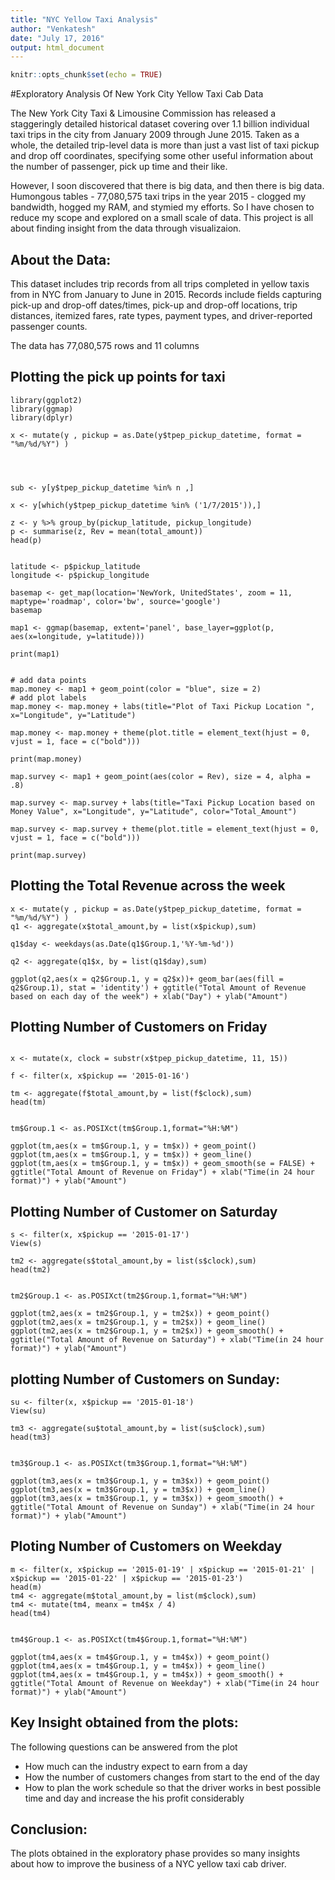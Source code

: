 ```yaml
---
title: "NYC Yellow Taxi Analysis"
author: "Venkatesh"
date: "July 17, 2016"
output: html_document
---
```


```r
knitr::opts_chunk$set(echo = TRUE)
```

#Exploratory Analysis Of New York City Yellow Taxi Cab Data 

The New York City Taxi & Limousine Commission has released a staggeringly detailed historical dataset covering over 1.1 billion individual taxi trips in the city from January 2009 through June 2015. Taken as a whole, the detailed trip-level data is more than just a vast list of taxi pickup and drop off coordinates, specifying some other useful information about the number of passenger, pick up time and their like.

However, I soon discovered that there is big data, and then there is big data. Humongous tables - 77,080,575  taxi trips in the year 2015 - clogged my bandwidth, hogged my RAM, and stymied my efforts. So I have chosen to reduce my scope and explored on a small scale of data.
This  project is all about finding insight from the data through visualizaion.

## About the Data:

This dataset includes trip records from all trips completed in yellow taxis from in NYC from January to June in 2015.  Records include fields capturing pick-up and drop-off dates/times, pick-up and drop-off locations, trip distances, itemized fares, rate types, payment types, and driver-reported passenger counts.

The data has 77,080,575 rows and 11 columns

## Plotting the pick up points for taxi
```
library(ggplot2)
library(ggmap)
library(dplyr)

x <- mutate(y , pickup = as.Date(y$tpep_pickup_datetime, format = "%m/%d/%Y") )




sub <- y[y$tpep_pickup_datetime %in% n ,]

x <- y[which(y$tpep_pickup_datetime %in% ('1/7/2015')),]

z <- y %>% group_by(pickup_latitude, pickup_longitude)
p <- summarise(z, Rev = mean(total_amount))
head(p)


latitude <- p$pickup_latitude
longitude <- p$pickup_longitude

basemap <- get_map(location='NewYork, UnitedStates', zoom = 11, maptype='roadmap', color='bw', source='google')
basemap

map1 <- ggmap(basemap, extent='panel', base_layer=ggplot(p, aes(x=longitude, y=latitude)))

print(map1)


# add data points 
map.money <- map1 + geom_point(color = "blue", size = 2) 
# add plot labels 
map.money <- map.money + labs(title="Plot of Taxi Pickup Location ", x="Longitude", y="Latitude")

map.money <- map.money + theme(plot.title = element_text(hjust = 0, vjust = 1, face = c("bold")))

print(map.money)

map.survey <- map1 + geom_point(aes(color = Rev), size = 4, alpha = .8)

map.survey <- map.survey + labs(title="Taxi Pickup Location based on Money Value", x="Longitude", y="Latitude", color="Total_Amount")

map.survey <- map.survey + theme(plot.title = element_text(hjust = 0, vjust = 1, face = c("bold")))

print(map.survey)

```
## Plotting the Total Revenue across the week 

```
x <- mutate(y , pickup = as.Date(y$tpep_pickup_datetime, format = "%m/%d/%Y") )
q1 <- aggregate(x$total_amount,by = list(x$pickup),sum)

q1$day <- weekdays(as.Date(q1$Group.1,'%Y-%m-%d'))

q2 <- aggregate(q1$x, by = list(q1$day),sum)

ggplot(q2,aes(x = q2$Group.1, y = q2$x))+ geom_bar(aes(fill = q2$Group.1), stat = 'identity') + ggtitle("Total Amount of Revenue based on each day of the week") + xlab("Day") + ylab("Amount")
```

## Plotting Number of Customers on Friday

```

x <- mutate(x, clock = substr(x$tpep_pickup_datetime, 11, 15))

f <- filter(x, x$pickup == '2015-01-16')

tm <- aggregate(f$total_amount,by = list(f$clock),sum)
head(tm)


tm$Group.1 <- as.POSIXct(tm$Group.1,format="%H:%M")

ggplot(tm,aes(x = tm$Group.1, y = tm$x)) + geom_point()
ggplot(tm,aes(x = tm$Group.1, y = tm$x)) + geom_line()
ggplot(tm,aes(x = tm$Group.1, y = tm$x)) + geom_smooth(se = FALSE) + ggtitle("Total Amount of Revenue on Friday") + xlab("Time(in 24 hour format)") + ylab("Amount")
```

## Plotting Number of Customer on Saturday

```
s <- filter(x, x$pickup == '2015-01-17')
View(s)

tm2 <- aggregate(s$total_amount,by = list(s$clock),sum)
head(tm2)


tm2$Group.1 <- as.POSIXct(tm2$Group.1,format="%H:%M")

ggplot(tm2,aes(x = tm2$Group.1, y = tm2$x)) + geom_point()
ggplot(tm2,aes(x = tm2$Group.1, y = tm2$x)) + geom_line()
ggplot(tm2,aes(x = tm2$Group.1, y = tm2$x)) + geom_smooth() + ggtitle("Total Amount of Revenue on Saturday") + xlab("Time(in 24 hour format)") + ylab("Amount")
```

## plotting Number of Customers on Sunday:

```
su <- filter(x, x$pickup == '2015-01-18')
View(su)

tm3 <- aggregate(su$total_amount,by = list(su$clock),sum)
head(tm3)


tm3$Group.1 <- as.POSIXct(tm3$Group.1,format="%H:%M")

ggplot(tm3,aes(x = tm3$Group.1, y = tm3$x)) + geom_point()
ggplot(tm3,aes(x = tm3$Group.1, y = tm3$x)) + geom_line()
ggplot(tm3,aes(x = tm3$Group.1, y = tm3$x)) + geom_smooth() + ggtitle("Total Amount of Revenue on Sunday") + xlab("Time(in 24 hour format)") + ylab("Amount")

```

## Ploting Number of Customers on Weekday

```
m <- filter(x, x$pickup == '2015-01-19' | x$pickup == '2015-01-21' | x$pickup == '2015-01-22' | x$pickup == '2015-01-23')
head(m)
tm4 <- aggregate(m$total_amount,by = list(m$clock),sum)
tm4 <- mutate(tm4, meanx = tm4$x / 4)
head(tm4)


tm4$Group.1 <- as.POSIXct(tm4$Group.1,format="%H:%M")

ggplot(tm4,aes(x = tm4$Group.1, y = tm4$x)) + geom_point()
ggplot(tm4,aes(x = tm4$Group.1, y = tm4$x)) + geom_line()
ggplot(tm4,aes(x = tm4$Group.1, y = tm4$x)) + geom_smooth() + ggtitle("Total Amount of Revenue on Weekday") + xlab("Time(in 24 hour format)") + ylab("Amount")

```

## Key Insight obtained from the plots:
The following questions can be answered from the plot

- How much can the industry expect to earn from a day 
- How the number of customers changes from start to the end of the day
- How to plan the work schedule so that the driver works in best possible time and day and     increase the his profit considerably

## Conclusion:

The plots obtained in the exploratory phase provides so many insights about how to improve the business of a  NYC yellow taxi cab driver.






